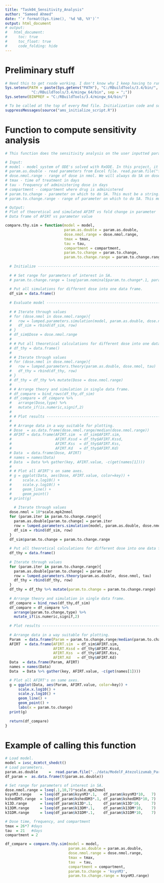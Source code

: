 ```yaml
---
title: "Task04_Sensitivity_Analysis"
author: "Sameed Ahmed"
date: "`r format(Sys.time(), '%d %B, %Y')`"
output: html_document
# output:
#   html_document:
#     toc: true
#     toc_float: true
#     code_folding: hide
---
```


# Preliminary stuff

```r
# Need this to get rxode working. I don't know why I keep having to run this.
Sys.setenv(PATH = paste(Sys.getenv("PATH"), "C:/RBuildTools/3.4/bin/",
            "C:/RBuildTools/3.4/mingw_64/bin", sep = ";"))
Sys.setenv(BINPREF = "C:/RBuildTools/3.4/mingw_64/bin/")

# To be called at the top of every Rmd file. Initialization code and some useful constants.
suppressMessages(source("ams_initialize_script.R"))
```

# Function to compute sensitivity analysis

```r

# This function does the sensitivity analysis on the user inputted parameter and compares the theoretical result to the simulated result.

# Input: 
# model - model system of ODE's solved with RxODE. In this project, it is 'ivsc_4cmtct_shedct'.
# param.as.double - read parameters from Excel file. read.param.file("file directory").
# dose.nmol.range - range of dose in nmol. We will always do SA on dose.
# tmax - time of treatment in days
# tau - frequency of administering dose in days
# compartment - compartment where drug is administered
# param.to.change - parameter on which to do SA. This must be a string.
# param.to.change.range - range of parameter on which to do SA. This must be a vector of odd length.

# Output:
# Plot of theoretical and simulated AFIRT vs fold change in parameter
# Data frame of AFIRT vs parameter value

compare.thy.sim = function(model = model, 
                           param.as.double = param.as.double,
                           dose.nmol.range = dose.nmol.range,
                           tmax = tmax,
                           tau = tau,
                           compartment = compartment,
                           param.to.change = param.to.change,
                           param.to.change.range = param.to.change.range) {
  
  # Initialize ----------------------------------------------------------------------------------------------
  
  # # Set range for parameters of interest in SA.
  # param.to.change.range = lseq(param.nominal$param.to.change*.1, param.nominal$param.to.change*10, 7)
  
  # Put all simulations for different dose into one data frame.
  df_sim = data.frame()
  
  # Evaluate model ------------------------------------------------------------------------------------------
  
  # # Iterate through values
  # for (dose.nmol in dose.nmol.range){
  #   row = lumped.parameters.simulation(model, param.as.double, dose.nmol, tmax, tau, compartment)
  #   df_sim = rbind(df_sim, row)
  # }
  # df_sim$Dose = dose.nmol.range
  # 
  # # Put all theoretical calculations for different dose into one data frame.
  # df_thy = data.frame()
  # 
  # # Iterate through values
  # for (dose.nmol in dose.nmol.range){
  #   row = lumped.parameters.theory(param.as.double, dose.nmol, tau)
  #   df_thy = rbind(df_thy, row)
  # }
  # df_thy = df_thy %>% mutate(Dose = dose.nmol.range)
  # 
  # # Arrange theory and simulation in single data frame.
  # df_compare = bind_rows(df_thy,df_sim)
  # df_compare = df_compare %>%
  #   arrange(Dose,type) %>%
  #   mutate_if(is.numeric,signif,2)
  # 
  # # Plot results --------------------------------------------------------------------------------------------
  # 
  # # Arrange data in a way suitable for plotting.
  # Dose  = as.data.frame(dose.nmol.range/median(dose.nmol.range))
  # AFIRT = data.frame(AFIRT.sim  = df_sim$AFIRT.sim,
  #                    AFIRT.Kssd = df_thy$AFIRT.Kssd,
  #                    AFIRT.Kss  = df_thy$AFIRT.Kss,
  #                    AFIRT.Kd   = df_thy$AFIRT.Kd)
  # Data  = data.frame(Dose, AFIRT)
  # names = names(Data)
  # Data  = Data %>% gather(key, AFIRT.value, -c(get(names[1])))
  # 
  # # Plot all AFIRT's on same axes.
  # g = ggplot(Data, aes(Dose, AFIRT.value, color=key)) +
  #     scale.x.log10() +
  #     scale.y.log10() +
  #     geom_line() +
  #     geom_point()
  # print(g)
  
    # Iterate through values
  dose.nmol = 10*scale.mpk2nmol
  for (param.iter in param.to.change.range){
    param.as.double[param.to.change] = param.iter
    row = lumped.parameters.simulation(model, param.as.double, dose.nmol, tmax, tau, compartment)
    df_sim = rbind(df_sim, row)
  }
  df_sim$param.to.change = param.to.change.range
  
  # Put all theoretical calculations for different dose into one data frame.
  df_thy = data.frame()
  
  # Iterate through values
  for (param.iter in param.to.change.range){
    param.as.double[param.to.change] = param.iter
    row = lumped.parameters.theory(param.as.double, dose.nmol, tau)
    df_thy = rbind(df_thy, row)
  }
  df_thy = df_thy %>% mutate(param.to.change = param.to.change.range)
  
  # Arrange theory and simulation in single data frame.
  df_compare = bind_rows(df_thy,df_sim)
  df_compare = df_compare %>%
    arrange(param.to.change,type) %>%
    mutate_if(is.numeric,signif,2)
  
  # Plot results --------------------------------------------------------------------------------------------
  
  # Arrange data in a way suitable for plotting.
  Param  = data.frame(Param = param.to.change.range/median(param.to.change.range))
  AFIRT  = data.frame(AFIRT.sim  = df_sim$AFIRT.sim,
                      AFIRT.Kssd = df_thy$AFIRT.Kssd,
                      AFIRT.Kss  = df_thy$AFIRT.Kss,
                      AFIRT.Kd   = df_thy$AFIRT.Kd)
  Data  = data.frame(Param, AFIRT)
  names = names(Data)
  Data  = Data %>% gather(key, AFIRT.value, -c(get(names[1])))

  # Plot all AFIRT's on same axes.
  g = ggplot(Data, aes(Param, AFIRT.value, color=key)) +
      scale.x.log10() +
      scale.y.log10() +
      geom_line() +
      geom_point() + 
      labs(x = param.to.change)
  print(g)
  
  return(df_compare)
}

```

# Example of calling this function

```r
# Load model.
model = ivsc_4cmtct_shedct()
# Load parameters.
param.as.double     =  read.param.file("../data/ModelF_Atezolizumab_Params.xlsx")
df_param =  as.data.frame(t(param.as.double))

# Set range for parameters of interest in SA.
dose.nmol.range = lseq(.1,10,7)*scale.mpk2nmol
ksynM3.range    = lseq(df_param$ksynM3*.1,   df_param$ksynM3*10,   7)
kshedDM3.range  = lseq(df_param$kshedDM3*.1, df_param$kshedDM3*10, 7)
k13D.range      = lseq(df_param$k13D*.1,     df_param$k13D*10,     7)
k13DM.range     = lseq(df_param$k13DM*.1,    df_param$k13DM*10,    7)
k31DM.range     = lseq(df_param$k31DM*.1,    df_param$k31DM*10,    7)

# Dose time, frequency, and compartment
tmax = 26*7 #days
tau  = 21   #days
compartment = 2

df_compare = compare.thy.sim(model = model,
                             param.as.double = param.as.double,
                             dose.nmol.range = dose.nmol.range,
                             tmax = tmax,
                             tau  = tau,
                             compartment = compartment,
                             param.to.change = 'ksynM3',
                             param.to.change.range = ksynM3.range)
```































